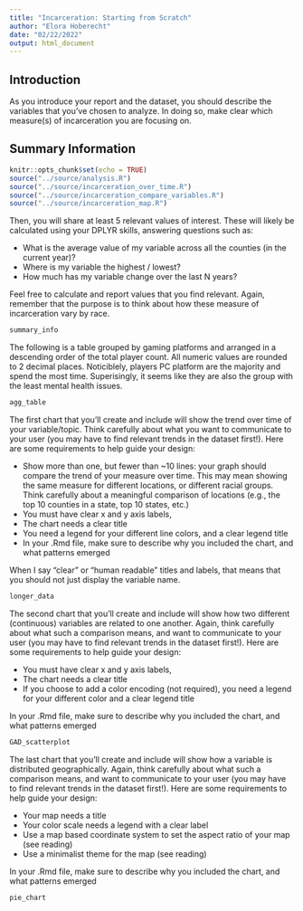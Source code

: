 ```yaml
---
title: "Incarceration: Starting from Scratch"
author: "Elora Hoberecht"
date: "02/22/2022"
output: html_document
---
```


## Introduction

As you introduce your report and the dataset, you should describe the variables that you've chosen to analyze. In doing so, make clear which measure(s) of incarceration you are focusing on. 


## Summary Information

```r
knitr::opts_chunk$set(echo = TRUE)
source("../source/analysis.R")
source("../source/incarceration_over_time.R")
source("../source/incarceration_compare_variables.R")
source("../source/incarceration_map.R")
```

Then, you will share at least 5 relevant values of interest. These will likely be calculated using your DPLYR skills, answering questions such as: 

- What is the average value of my variable across all the counties (in the current year)?
- Where is my variable the highest / lowest?
- How much has my variable change over the last N years?

Feel free to calculate and report values that you find relevant. Again, remember that the purpose is to think about how these measure of incarceration vary by race. 


```r
summary_info
```

The following is a table grouped by gaming platforms and arranged in a descending order of the total player count. All numeric values are rounded to 2 decimal places. Noticiblely, players PC platform are the majority and spend the most time. Superisingly, it seems like they are also the group with the least mental health issues.

```r
agg_table
```

The first chart that you'll create and include will show the trend over time of your variable/topic. Think carefully about what you want to communicate to your user (you may have to find relevant trends in the dataset first!). Here are some requirements to help guide your design:

- Show more than one, but fewer than ~10 lines: your graph should compare the trend of your measure over time. This may mean showing the same measure for different locations, or different racial groups. Think carefully about a meaningful comparison of locations (e.g., the top 10 counties in a state, top 10 states, etc.)
- You must have clear x and y axis labels,
- The chart needs a clear title 
- You need a legend for your different line colors, and a clear legend title
- In your .Rmd file, make sure to describe why you included the chart, and what patterns emerged

When I say "clear" or "human readable" titles and labels, that means that you should not just display the variable name. 


```r
longer_data
```

The second chart that you'll create and include will show how two different (continuous) variables are related to one another. Again, think carefully about what such a comparison means, and want to communicate to your user (you may have to find relevant trends in the dataset first!). Here are some requirements to help guide your design:

- You must have clear x and y axis labels,
- The chart needs a clear title 
- If you choose to add a color encoding (not required), you need a legend for your different color and a clear legend title

In your .Rmd file, make sure to describe why you included the chart, and what patterns emerged


```r
GAD_scatterplot
```


The last chart that you'll create and include will show how a variable is distributed geographically. Again, think carefully about what such a comparison means, and want to communicate to your user (you may have to find relevant trends in the dataset first!). Here are some requirements to help guide your design:

- Your map needs a title
- Your color scale needs a legend with a clear label
- Use a map based coordinate system to set the aspect ratio of your map (see reading)
- Use a minimalist theme for the map (see reading)

In your .Rmd file, make sure to describe why you included the chart, and what patterns emerged


```r
pie_chart
```
